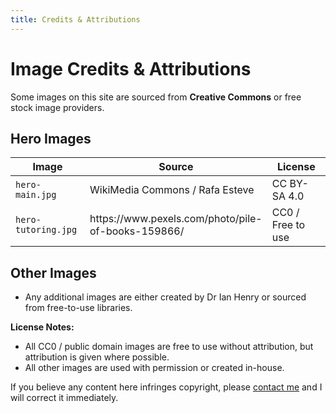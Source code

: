 ```yaml
---
title: Credits & Attributions
---
```


# Image Credits & Attributions

Some images on this site are sourced from **Creative Commons** or free stock image providers.  

## Hero Images

| Image | Source | License |
|-------|--------|---------|
| `hero-main.jpg` | WikiMedia Commons / Rafa Esteve | CC BY-SA 4.0 |
| `hero-tutoring.jpg` | https://www.pexels.com/photo/pile-of-books-159866/ | CC0 / Free to use |

## Other Images

- Any additional images are either created by Dr Ian Henry or sourced from free-to-use libraries.  

**License Notes:**

- All CC0 / public domain images are free to use without attribution, but attribution is given where possible.  
- All other images are used with permission or created in-house.  

If you believe any content here infringes copyright, please [contact me](contact.qmd) and I will correct it immediately.

